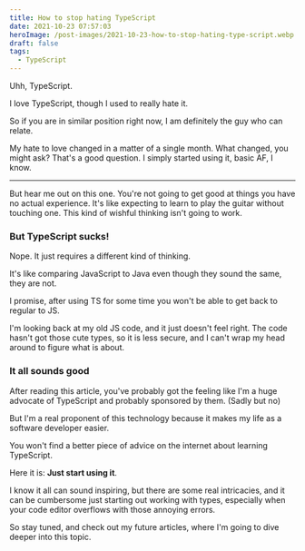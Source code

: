 ```yaml
---
title: How to stop hating TypeScript
date: 2021-10-23 07:57:03
heroImage: /post-images/2021-10-23-how-to-stop-hating-type-script.webp
draft: false
tags:
  - TypeScript
---
```


Uhh, TypeScript.

I love TypeScript, though I used to really hate it.

So if you are in similar position right now, I am definitely the guy who can relate.

My hate to love changed in a matter of a single month. What changed, you might ask? That's a good question. I simply started using it, basic AF, I know.

---

But hear me out on this one. You're not going to get good at things you have no actual experience. It's like expecting to learn to play the guitar without touching one. This kind of wishful thinking isn't going to work.

### But TypeScript sucks!

Nope. It just requires a different kind of thinking.

It's like comparing JavaScript to Java even though they sound the same, they are not.

I promise, after using TS for some time you won't be able to get back to regular to JS.

I'm looking back at my old JS code, and it just doesn't feel right. The code hasn't got those cute types, so it is less secure, and I can't wrap my head around to figure what is about.

### It all sounds good

After reading this article, you've probably got the feeling like I'm a huge advocate of TypeScript and probably sponsored by them. (Sadly but no)

But I'm a real proponent of this technology because it makes my life as a software developer easier.

You won't find a better piece of advice on the internet about learning TypeScript.

Here it is: **Just start using it**.

I know it all can sound inspiring, but there are some real intricacies, and it can be cumbersome just starting out working with types, especially when your code editor overflows with those annoying errors.

So stay tuned, and check out my future articles, where I'm going to dive deeper into this topic.
